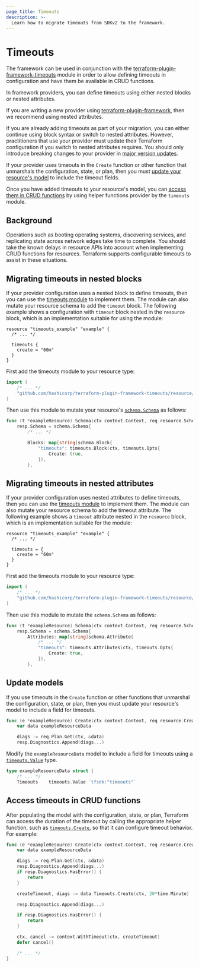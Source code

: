 ```yaml
---
page_title: Timeouts
description: >-
  Learn how to migrate timeouts from SDKv2 to the framework.
---
```


# Timeouts

The framework can be used in conjunction with the
[terraform-plugin-framework-timeouts](https://github.com/hashicorp/terraform-plugin-framework-timeouts)
module in order to allow defining timeouts in configuration and have them be
available in CRUD functions.

In framework providers, you can define timeouts using either nested blocks or
nested attributes.

If you are writing a new provider using
[terraform-plugin-framework](https://github.com/hashicorp/terraform-plugin-framework),
then we recommend using nested attributes.

If you are already adding timeouts as part of your migration, you can either continue using block syntax or switch to nested attributes. However, practitioners that use your provider must update their Terraform
configuration if you switch to nested attributes requires. You should only introduce breaking changes to your provider in
[major version
updates](/terraform/plugin/best-practices/versioning#versioning-specification).

If your provider uses timeouts in the `Create` function or other function that unmarshals the configuration, state, or plan, then you must [update your resource's model](#update-models) to include the timeout fields.

Once you have added timeouts to your resource's model, you can [access them in
CRUD functions](#accessing-timeouts-in-crud-functions) by using helper functions
provider by the `timeouts` module.

## Background

Operations such as booting operating systems, discovering services, and
replicating state across network edges take time to complete. You should take the known delays in resource APIs into account when implementing CRUD functions for resources. Terraform supports configurable timeouts to assist in these situations.

## Migrating timeouts in nested blocks

If your provider configuration uses a nested block to define timeouts, then you can use the [timeouts
 module](https://github.com/hashicorp/terraform-plugin-framework-timeouts) to implement them. The module can also mutate your resource schema to add the `timeout` block. The following example shows a configuration with `timeout` block nested in the `resource` block, which is an implementation suitable for using the module:

```hcl
resource "timeouts_example" "example" {
  /* ... */

  timeouts {
    create = "60m"
  }
}
```

First add the timeouts module to your resource type:

<CodeBlockConfig filename="Framework">

```go
import (
    /* ... */
    "github.com/hashicorp/terraform-plugin-framework-timeouts/resource/timeouts"
)
```

</CodeBlockConfig>

Then use this module to mutate your resource's
[`schema.Schema`](https://pkg.go.dev/github.com/hashicorp/terraform-plugin-framework/resource/schema#Schema)
as follows:

<CodeBlockConfig filename="Framework">

```go
func (t *exampleResource) Schema(ctx context.Context, req resource.SchemaRequest, resp *resource.SchemaResponse) {
    resp.Schema = schema.Schema{
        /* ... */

        Blocks: map[string]schema.Block{
            "timeouts": timeouts.Block(ctx, timeouts.Opts{
                Create: true,
            }),
        },
```

</CodeBlockConfig>

## Migrating timeouts in nested attributes

If your provider configuration uses nested attributes to define timeouts, then you can use the [timeouts
module](https://github.com/hashicorp/terraform-plugin-framework-timeouts) to implement them. The module can also mutate your resource schema to add the timeout attribute. The following example shows a `timeout` attribute nested in the `resource` block, which is an implementation suitable for the module:

```hcl
resource "timeouts_example" "example" {
  /* ... */

  timeouts = {
    create = "60m"
  }
}
```


First add the timeouts module to your resource type:

<CodeBlockConfig filename="Framework">

```go
import (
    /* ... */
    "github.com/hashicorp/terraform-plugin-framework-timeouts/resource/timeouts"
)
````

</CodeBlockConfig>

Then use this module to mutate the `schema.Schema` as follows:

<CodeBlockConfig filename="Framework">

```go
func (t *exampleResource) Schema(ctx context.Context, req resource.SchemaRequest, resp *resource.SchemaResponse) {
    resp.Schema = schema.Schema{
        Attributes: map[string]schema.Attribute{
            /* ... */
            "timeouts": timeouts.Attributes(ctx, timeouts.Opts{
                Create: true,
            }),
        },
```

</CodeBlockConfig>

## Update models

If you use timeouts in the `Create` function or other functions that unmarshal the configuration, state, or plan, then you must update your resource's model to include a field for timeouts.

<CodeBlockConfig filename="Framework">

```go
func (e *exampleResource) Create(ctx context.Context, req resource.CreateRequest, resp *resource.CreateResponse) {
	var data exampleResourceData

	diags := req.Plan.Get(ctx, &data)
	resp.Diagnostics.Append(diags...)
```

</CodeBlockConfig>

Modify the `exampleResourceData` model to include a field for timeouts using a
[`timeouts.Value`](https://pkg.go.dev/github.com/hashicorp/terraform-plugin-framework-timeouts/resource/timeouts#Value)
type.

<CodeBlockConfig filename="Framework">

```go
type exampleResourceData struct {
    /* ... */
    Timeouts    timeouts.Value `tfsdk:"timeouts"`
```

</CodeBlockConfig>

## Access timeouts in CRUD functions

After populating the model with the configuration, state, or plan, Terraform can access the duration of the timeout by calling the appropriate helper function, such as [`timeouts.Create`](https://pkg.go.dev/github.com/hashicorp/terraform-plugin-framework-timeouts/resource/timeouts#Value.Create), so that it can configure timeout behavior. For example:

<CodeBlockConfig filename="Framework">

```go
func (e *exampleResource) Create(ctx context.Context, req resource.CreateRequest, resp *resource.CreateResponse) {
    var data exampleResourceData

    diags := req.Plan.Get(ctx, &data)
    resp.Diagnostics.Append(diags...)
    if resp.Diagnostics.HasError() {
        return
    }

    createTimeout, diags := data.Timeouts.Create(ctx, 20*time.Minute)

    resp.Diagnostics.Append(diags...)

    if resp.Diagnostics.HasError() {
        return
    }

    ctx, cancel := context.WithTimeout(ctx, createTimeout)
    defer cancel()

    /* ... */
}
```

</CodeBlockConfig>

<!-- FIXME: Any migration examples to include? -->
